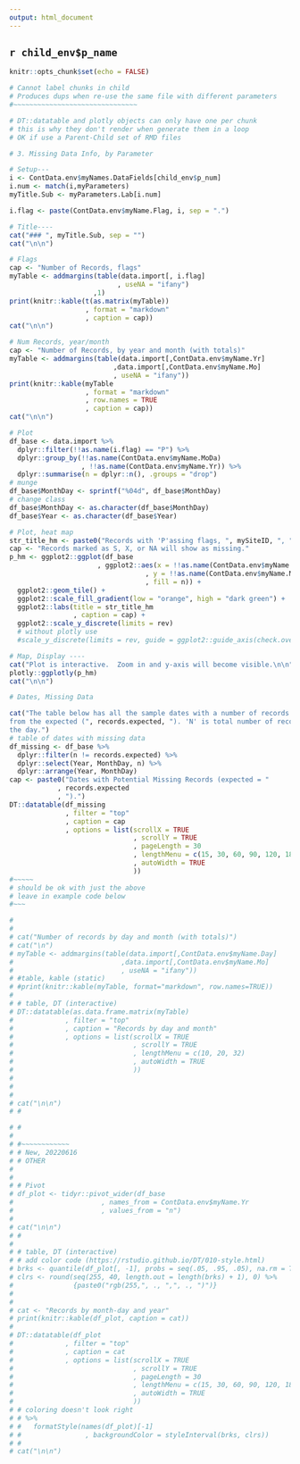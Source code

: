 ```yaml
---
output: html_document
---
```


## `r child_env$p_name`

```r
knitr::opts_chunk$set(echo = FALSE)
```

```r
# Cannot label chunks in child
# Produces dups when re-use the same file with different parameters
#~~~~~~~~~~~~~~~~~~~~~~~~~~~~~~~

# DT::datatable and plotly objects can only have one per chunk
# this is why they don't render when generate them in a loop
# OK if use a Parent-Child set of RMD files

# 3. Missing Data Info, by Parameter

# Setup---
i <- ContData.env$myNames.DataFields[child_env$p_num]
i.num <- match(i,myParameters)
myTitle.Sub <- myParameters.Lab[i.num]

i.flag <- paste(ContData.env$myName.Flag, i, sep = ".")

# Title----
cat("### ", myTitle.Sub, sep = "")
cat("\n\n")

# Flags
cap <- "Number of Records, flags"
myTable <- addmargins(table(data.import[, i.flag]
                           , useNA = "ifany")
                     ,1)
print(knitr::kable(t(as.matrix(myTable))
                   , format = "markdown"
                   , caption = cap))
cat("\n\n")

# Num Records, year/month
cap <- "Number of Records, by year and month (with totals)"
myTable <- addmargins(table(data.import[,ContData.env$myName.Yr]
                          ,data.import[,ContData.env$myName.Mo]
                          , useNA = "ifany"))
print(knitr::kable(myTable
                   , format = "markdown"
                   , row.names = TRUE
                   , caption = cap))
cat("\n\n")

# Plot
df_base <- data.import %>%
  dplyr::filter(!!as.name(i.flag) == "P") %>%
  dplyr::group_by(!!as.name(ContData.env$myName.MoDa)
                  , !!as.name(ContData.env$myName.Yr)) %>%
  dplyr::summarise(n = dplyr::n(), .groups = "drop")
# munge
df_base$MonthDay <- sprintf("%04d", df_base$MonthDay)
# change class
df_base$MonthDay <- as.character(df_base$MonthDay)
df_base$Year <- as.character(df_base$Year)

# Plot, heat map
str_title_hm <- paste0("Records with 'P'assing flags, ", mySiteID, ", ", i)
cap <- "Records marked as S, X, or NA will show as missing."
p_hm <- ggplot2::ggplot(df_base
                      , ggplot2::aes(x = !!as.name(ContData.env$myName.Yr)
                                  , y = !!as.name(ContData.env$myName.MoDa)
                                  , fill = n)) +
  ggplot2::geom_tile() +
  ggplot2::scale_fill_gradient(low = "orange", high = "dark green") +
  ggplot2::labs(title = str_title_hm
                , caption = cap) +
  ggplot2::scale_y_discrete(limits = rev)
  # without plotly use
  #scale_y_discrete(limits = rev, guide = ggplot2::guide_axis(check.overlap = TRUE))

# Map, Display ----
cat("Plot is interactive.  Zoom in and y-axis will become visible.\n\n")
plotly::ggplotly(p_hm)
cat("\n\n")

# Dates, Missing Data

cat("The table below has all the sample dates with a number of records different
from the expected (", records.expected, "). 'N' is total number of records for 
the day.")
# table of dates with missing data
df_missing <- df_base %>%
  dplyr::filter(n != records.expected) %>%
  dplyr::select(Year, MonthDay, n) %>%
  dplyr::arrange(Year, MonthDay)
cap <- paste0("Dates with Potential Missing Records (expected = "
            , records.expected
            , ").")
DT::datatable(df_missing
              , filter = "top"
              , caption = cap
              , options = list(scrollX = TRUE
                               , scrollY = TRUE
                               , pageLength = 30
                               , lengthMenu = c(15, 30, 60, 90, 120, 180, 366)
                               , autoWidth = TRUE
                               ))
#~~~~~
# should be ok with just the above
# leave in example code below
#~~~

# 
# 
# cat("Number of records by day and month (with totals)")
# cat("\n")
# myTable <- addmargins(table(data.import[,ContData.env$myName.Day]
#                           ,data.import[,ContData.env$myName.Mo]
#                           , useNA = "ifany"))
# #table, kable (static)
# #print(knitr::kable(myTable, format="markdown", row.names=TRUE))
# 
# # table, DT (interactive)
# DT::datatable(as.data.frame.matrix(myTable)
#             , filter = "top"
#             , caption = "Records by day and month"
#             , options = list(scrollX = TRUE
#                              , scrollY = TRUE
#                              , lengthMenu = c(10, 20, 32)
#                              , autoWidth = TRUE
#                              ))
# 
# 
# 
# cat("\n\n") 
# #

# #
# 
# #~~~~~~~~~~~~
# # New, 20220616
# # OTHER
# 
# 
# # Pivot
# df_plot <- tidyr::pivot_wider(df_base
#                      , names_from = ContData.env$myName.Yr
#                      , values_from = "n")
# 
# cat("\n\n")
# #
# 
# # table, DT (interactive)
# # add color code (https://rstudio.github.io/DT/010-style.html)
# brks <- quantile(df_plot[, -1], probs = seq(.05, .95, .05), na.rm = TRUE)
# clrs <- round(seq(255, 40, length.out = length(brks) + 1), 0) %>%
#               {paste0("rgb(255,", ., ",", ., ")")}
# 
# 
# cat <- "Records by month-day and year"
# print(knitr::kable(df_plot, caption = cat))
# 
# DT::datatable(df_plot
#             , filter = "top"
#             , caption = cat
#             , options = list(scrollX = TRUE
#                              , scrollY = TRUE
#                              , pageLength = 30
#                              , lengthMenu = c(15, 30, 60, 90, 120, 180, 366)
#                              , autoWidth = TRUE
#                              )) 
# # coloring doesn't look right
# # %>%
# #   formatStyle(names(df_plot)[-1]
# #                , backgroundColor = styleInterval(brks, clrs))
# # 
# cat("\n\n")

```
